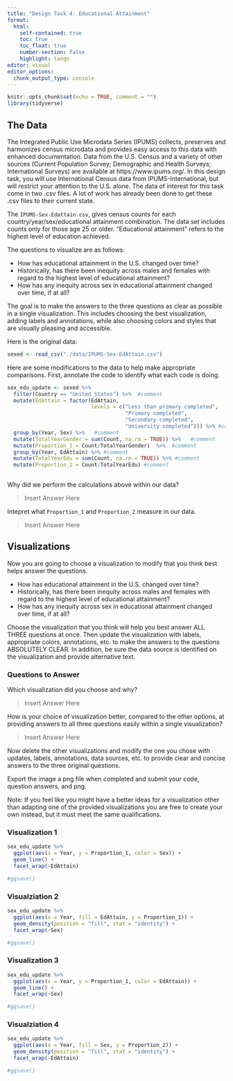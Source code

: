 ```yaml
---
title: "Design Task 4: Educational Attainment"
format: 
  html:
    self-contained: true
    toc: true
    toc_float: true
    number-section: false
    highlight: tango
editor: visual
editor_options: 
  chunk_output_type: console
---
```


```r
knitr::opts_chunk$set(echo = TRUE, comment = "")
library(tidyverse)
```

## The Data
The Integrated Public Use Microdata Series (IPUMS) collects, preserves and harmonizes census microdata and provides easy access to this data with enhanced documentation. Data from the U.S. Census and a variety of other sources (Current Population Survey; Demographic and Health Surveys; International Surveys) are available at https://www.ipums.org/. In this design task, you will use International Census data from IPUMS-International, but will restrict your attention to the U.S. alone. The data of interest for this task come in two .csv files. A lot of work has already been done to get these .csv files to their current state. 

The `IPUMS-Sex-Edattain.csv`, gives census counts for each country/year/sex/educational attainment combination. The data set includes counts only for those age 25 or older. “Educational attainment” refers to the highest level of education achieved. 


The questions to visualize are as follows:

- How has educational attainment in the U.S. changed over time?   
- Historically, has there been inequity across males and females with regard to the highest level of educational attainment?   
- How has any inequity across sex in educational attainment changed over time, if at all?  

The goal is to make the answers to the three questions as clear as possible in a single visualization. This includes choosing the best visualization, adding labels and annotations, while also choosing colors and styles that are visually pleasing and accessible.

Here is the original data:
```r
sexed <- read_csv("./data/IPUMS-Sex-EdAttain.csv")
```

Here are some modifications to the data to help make appropriate comparisons. First, annotate the code to identify what each code is doing.
```r
sex_edu_update <- sexed %>% 
  filter(Country == "United States") %>%  #comment
  mutate(EdAttain = factor(EdAttain, 
                           levels = c("Less than primary completed",
                                      "Primary completed",
                                      "Secondary completed", 
                                      "University completed"))) %>% #comment
  group_by(Year, Sex) %>%   #comment
  mutate(TotalYearGender = sum(Count, na.rm = TRUE)) %>%   #comment
  mutate(Proportion_1 = Count/TotalYearGender)  %>%  #comment
  group_by(Year, EdAttain) %>% #comment
  mutate(TotalYearEdu = sum(Count, na.rm = TRUE)) %>% #comment
  mutate(Proportion_2 = Count/TotalYearEdu) #comment
  
```

Why did we perform the calculations above within our data?

> Insert Answer Here




Intepret what `Proportion_1` and `Proportion_2` measure in our data.

> Insert Answer Here



## Visualizations

Now you are going to choose a visualization to modify that you think best helps answer the questions. 

- How has educational attainment in the U.S. changed over time?   
- Historically, has there been inequity across males and females with regard to the highest level of educational attainment?   
- How has any inequity across sex in educational attainment changed over time, if at all?  

Choose the visualization that you think will help you best answer ALL THREE questions at once. Then update the visualization with labels, appropriate colors, annotations, etc. to make the answers to the questions ABSOLUTELY CLEAR. In addition, be sure the data source is identified on the visualization and provide alternative text.


### Questions to Answer

Which visualization did you choose and why?

>Insert Answer Here


How is your choice of visualization better, compared to the other options, at providing answers to all three questions easily within a single visualization?

>Insert Answer Here



Now delete the other visualizations and modify the one you chose with updates, labels, annotations, data sources, etc. to provide clear and concise answers to the three original questions.

Export the image a png file when completed and submit your code, question answers, and png.

Note: If you feel like you might have a better ideas for a visualization other than adapting one of the provided visualizations you are free to create your own instead, but it must meet the same qualifications.


### Visualization 1

```r
sex_edu_update %>% 
  ggplot(aes(x = Year, y = Proportion_1, color = Sex)) +
  geom_line() +
  facet_wrap(~EdAttain)

#ggsave()
```



### Visualziation 2

```r
sex_edu_update %>% 
  ggplot(aes(x = Year, fill = EdAttain, y = Proportion_1)) +
  geom_density(position = "fill", stat = "identity") +
  facet_wrap(~Sex)

#ggsave()
```


### Visualization 3

```r
sex_edu_update %>% 
  ggplot(aes(x = Year, y = Proportion_1, color = EdAttain)) +
  geom_line() +
  facet_wrap(~Sex)

#ggsave()
```

### Visualziation 4

```r
sex_edu_update %>% 
  ggplot(aes(x = Year, fill = Sex, y = Proportion_2)) +
  geom_density(position = "fill", stat = "identity") +
  facet_wrap(~EdAttain)

#ggsave()
```